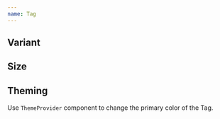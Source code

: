 ```yaml
---
name: Tag
---
```



## Variant

<Playground>
  <Flex gap="xl" css={{ p: '$8', bc: '$gray50' }}>
    <Tag label="Primary" />
    <Tag variant="outline" label="Outline" />
    <Tag variant="secondary" label="Secondary" />
  </Flex>
</Playground>

## Size

<Playground>
  <Flex gap="xl" css={{ p: '$8', bc: '$gray50' }}>
    <Tag label="Small (sm)" size="sm" />
    <Tag label="Medium (md)" size="md" />
    <Tag label="Large (lg)" size="lg" />
  </Flex>
</Playground>

## Theming

Use `ThemeProvider` component to change the primary color of the Tag.

<Playground>
  <ThemeProvider theme="orange">
    <Flex gap="xl" css={{ p: '$8' }}>
      <Tag label="Primary" />
      <Tag variant="outline" label="Secondary" />
      <Tag variant="secondary" label="Secondary" />
    </Flex>
  </ThemeProvider>
</Playground>
